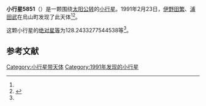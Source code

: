 {{Infobox planet
| bgcolour = #FFFFC0
| name = 5851 Inagawa
| symbol = 
| image = 
| caption = 
| discovery = yes
| discovery_ref = 
| discoverer = [[伊野田繁|伊野田繁]]、[[浦田武|浦田武]]
| discovery_site = [[烏山町|烏山町]] 
| discovered = 1991年2月23日
| designations = yes
| mp_name = 
| named_after = 
| alt_names = 1991 DM1/ 1971 QW
| mp_category = [[主带小行星|主带小行星]]
| orbit_ref = <ref name="a">[http://ssd.jpl.nasa.gov/sbdb.cgi?sstr=5851 5851 Inagawa] {{Wayback|url=http://ssd.jpl.nasa.gov/sbdb.cgi?sstr=5851 |date=20140817121600 }}，小行星數據庫瀏覽器（JPL Small-Body Database Browser）－[[美国国家航空航天局|美国国家航空航天局]]喷气推进实验室</ref>
| epoch = 2456400.5 (2013年4月18日更新)
| aphelion = {{convert|3.058050878156475|AU|km|3|abbr=on|lk=out}}
| perihelion = {{convert|2.137967262505172|AU|km|3|abbr=on}}
| semimajor = {{convert|2.598009070330823|AU|km|3|abbr=on}}
| eccentricity = 0.17707475
| period = 1529.535007 [[日|日]]<br />4.19[[儒略年|儒略年]]
| avg_speed = 
| inclination = 13.31703880707858
| asc_node = 164.1714294979863
| mean_anomaly = 
| arg_peri = 128.2433277544538
| satellites = 
| physical_characteristics = yes
| dimensions = 
| mass = 
| density = 
| surface_grav = 
| escape_velocity = 
| sidereal_day = 
| axial_tilt = 
| pole_ecliptic_lat = 
| pole_ecliptic_lon = 
| albedo = 
| temperatures= 
| temp_name1 = 
| mean_temp_1 = 
| max_temp_1 = 
| temp_name2 = 
| max_temp_2 = 
| spectral_type = 
| abs_magnitude = 128.2433277544538
}}

'''小行星5851'''（{{lang-en|5851 Inagawa}}）是一颗围绕[[太阳|太阳]][[公转|公转]]的[[小行星|小行星]]。1991年2月23日，[[伊野田繁|伊野田繁]]、[[浦田武|浦田武]]在烏山町发现了此天体<ref name="a" /><ref>{{cite news|title=小行星列表|url=http://cfa-www.harvard.edu/iau/lists/NumberedMPs.txt|accessdate=2013-07-08|newspaper=哈佛大学|archive-date=2008-05-17|archive-url=https://web.archive.org/web/20080517010638/http://cfa-www.harvard.edu/iau/lists/NumberedMPs.txt|dead-url=no}}</ref>。

这颗小行星的[[绝对星等|绝对星等]]为128.2433277544538等<ref name="a" />。

==参考文献==
{{reflist}}
{{Minor Planet Number|[[小行星5850|小行星5850]]|[[小行星5852|小行星5852]]}}

{{小天体}}

[[Category:小行星带天体|Category:小行星带天体]]
[[Category:1991年发现的小行星|Category:1991年发现的小行星]]

{{asteroid-stub}}
